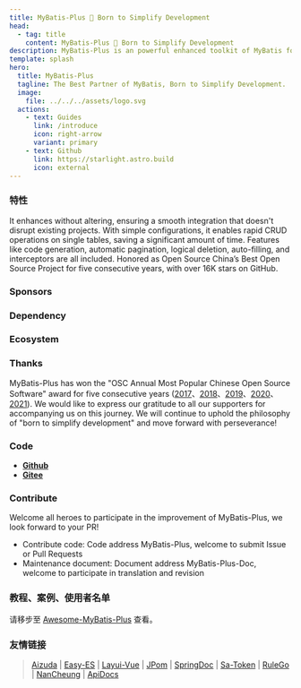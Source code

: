 ```yaml
---
title: MyBatis-Plus 🚀 Born to Simplify Development
head:
  - tag: title
    content: MyBatis-Plus 🚀 Born to Simplify Development
description: MyBatis-Plus is an powerful enhanced toolkit of MyBatis for simplify development. This toolkit provides some efficient, useful, out-of-the-box features for MyBatis, use it can effectively save your development time.
template: splash
hero:
  title: MyBatis-Plus
  tagline: The Best Partner of MyBatis, Born to Simplify Development.
  image:
    file: ../../../assets/logo.svg
  actions:
    - text: Guides
      link: /introduce
      icon: right-arrow
      variant: primary
    - text: Github
      link: https://starlight.astro.build
      icon: external
---
```



### 特性

<CardGrid>
  <Card title="Seamless Integration" icon="gitter">
    It enhances without altering, ensuring a smooth integration that doesn't disrupt existing projects.
  </Card>
  <Card title="Efficiency First" icon="rocket">
    With simple configurations, it enables rapid CRUD operations on single tables, saving a significant amount of time.
  </Card>
  <Card title="Comprehensive Functionality" icon="puzzle">
    Features like code generation, automatic pagination, logical deletion, auto-filling, and interceptors are all included.
  </Card>
  <Card title="Widely Recognized" icon="star">
    Honored as Open Source China’s Best Open Source Project for five consecutive years, with over 16K stars on GitHub.
  </Card>
</CardGrid>

### Sponsors

<Sponsors />

### Dependency

<LastedDependency groupId="com.baomidou" artifactId="mybatis-plus" />

### Ecosystem

<CardGrid>
  <LinkCard
    title="MybatisX"
    description="一款全免费且强大的 IDEA 插件，支持跳转，自动补全生成 SQL，代码生成。"
    href="https://github.com/baomidou/MybatisX"
  />
  <LinkCard
    title="Mybatis-Mate"
    description="为 MyBatis-Plus 企业级模块，支持分库分表、数据审计、字段加密、数据绑定、数据权限、表结构自动生成 SQL 维护等高级特性。"
    href="https://gitee.com/baomidou/mybatis-mate-examples"
  />
  <LinkCard
    title="Aizuda 爱组搭"
    description="低代码开发平台组件库。"
    href="https://gitee.com/aizuda"
  />
  <LinkCard
    title="Easy-Retry"
    description="分布式重试服务平台。"
    href="https://www.easyretry.com/"
  />
  <LinkCard
    title="Dynamic-Datasource"
    description="基于 SpringBoot 的多数据源组件，功能强悍，支持 Seata 分布式事务。"
    href="https://gitee.com/baomidou/dynamic-datasource-spring-boot-starter"
  />
  <LinkCard
    title="Lock4j"
    description="基于 SpringBoot 同时支持 RedisTemplate、Redission、Zookeeper 的分布式锁组件。"
    href="https://gitee.com/baomidou/lock4j"
  />
  <LinkCard
    title="Shuan"
    description="基于 Pac4J-JWT 的 WEB 安全组件, 快速集成。"
    href="https://gitee.com/baomidou/shaun"
  />
  <LinkCard
    title="Kisso"
    description="基于 Cookie 的单点登录组件。"
    href="https://github.com/baomidou/kisso"
  />
  <LinkCard
    title="Kaptcha"
    description="基于 SpringBoot 和 Google Kaptcha 的简单验证码组件，简单验证码就选它。"
    href="https://gitee.com/baomidou/kaptcha-spring-boot-starter"
  />
</CardGrid>

### Thanks

MyBatis-Plus has won the "OSC Annual Most Popular Chinese Open Source Software" award for five consecutive years ([2017](https://www.oschina.net/project/top_cn_2017)、[2018](https://www.oschina.net/project/top_cn_2018)、[2019](https://www.oschina.net/project/top_cn_2019)、[2020](https://www.oschina.net/project/top_cn_2020)、[2021](https://www.oschina.net/project/top_cn_2021)). We would like to express our gratitude to all our supporters for accompanying us on this journey. We will continue to uphold the philosophy of "born to simplify development" and move forward with perseverance!

### Code

- **[Github](https://github.com/baomidou/mybatis-plus)**
- **[Gitee](https://gitee.com/baomidou/mybatis-plus)**

### Contribute

Welcome all heroes to participate in the improvement of MyBatis-Plus, we look forward to your PR!

- Contribute code: Code address MyBatis-Plus, welcome to submit Issue or Pull Requests
- Maintenance document: Document address MyBatis-Plus-Doc, welcome to participate in translation and revision

### 教程、案例、使用者名单

请移步至 [Awesome-MyBatis-Plus](https://github.com/baomidou/awesome-mybatis-plus) 查看。

### 友情链接

> [Aizuda](http://aizuda.com?from=MybatisPlus) | [Easy-ES](https://easy-es.cn/) | [Layui-Vue](http://www.layui-vue.com/) | [JPom](https://jpom.top/) | [SpringDoc](https://springdoc.cn/) | [Sa-Token](https://sa-token.cc/) | [RuleGo](https://rulego.cc) | [NanCheung](https://blog.nancheung.com/) | [ApiDocs](http://apidocs.cn/blog/)